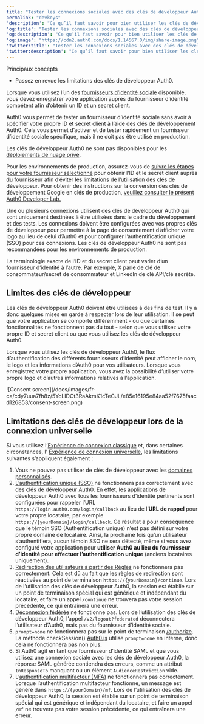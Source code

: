 ---
title: "Tester les connexions sociales avec des clés de développeur Auth0"
permalink: "devkeys"
'description': "Ce qu’il faut savoir pour bien utiliser les clés de développeur Auth0 avec des fournisseurs d’identité sociale."
'og:title': "Tester les connexions sociales avec des clés de développeur Auth0"
'og:description': "Ce qu’il faut savoir pour bien utiliser les clés de développeur Auth0 avec des fournisseurs d’identité sociale."
'og:image': "https://cdn2.auth0.com/docs/1.14567.0/img/share-image.png"
'twitter:title': "Tester les connexions sociales avec des clés de développeur Auth0"
'twitter:description': "Ce qu’il faut savoir pour bien utiliser les clés de développeur Auth0 avec des fournisseurs d’identité sociale."
---

<Card title="Vue d’ensemble">

Principaux concepts

* Passez en revue les limitations des clés de développeur Auth0.

</Card>

Lorsque vous utilisez l’un des [fournisseurs d’identité sociale](/docs/docs/fr-ca/authenticate/identity-providers/social-identity-providers) disponible, vous devez enregistrer votre application auprès du fournisseur d’identité compétent afin d’obtenir un ID et un secret client.

<Warning>

Auth0 vous permet de tester un fournisseur d’identité sociale sans avoir à spécifier votre propre ID et secret client à l’aide des clés de développement Auth0. Cela vous permet d’activer et de tester rapidement un fournisseur d’identité sociale spécifique, mais il ne doit pas être utilisé en production.

</Warning>

Les clés de développeur Auth0 ne sont pas disponibles pour les [déploiements de nuage privé](/docs/docs/fr-ca/deploy-monitor).

Pour les environnements de production, assurez-vous de [suivre les étapes pour votre fournisseur sélectionné](/docs/docs/fr-ca/authenticate/identity-providers) pour obtenir l’ID et le secret client auprès du fournisseur afin d’éviter les [limitations](#limitations-of-developer-keys) de l’utilisation des clés de développeur. Pour obtenir des instructions sur la conversion des clés de développement Google en clés de production, [veuillez consulter le présent Auth0 Developer Lab.](https://developer.auth0.com/resources/labs/authentication/google-social-connection-to-login#set-up-google-production-keys)

<Card title="Clés de développement personnalisées">

Une ou plusieurs connexions utilisent des clés de développeur Auth0 qui sont uniquement destinées à être utilisées dans le cadre du développement et des tests. Les connexions doivent être configurées avec vos propres clés de développeur pour permettre à la page de consentement d’afficher votre logo au lieu de celui d’Auth0 et pour configurer l’authentification unique (SSO) pour ces connexions. Les clés de développeur Auth0 ne sont pas recommandées pour les environnements de production.

</Card>

<Card title="ID client et secret client">

La terminologie exacte de l’ID et du secret client peut varier d’un fournisseur d’identité à l’autre. Par exemple, X parle de clé de consommateur/secret de consommateur et LinkedIn de clé API/clé secrète.

</Card>

## Limites des clés de développeur

Les clés de développeur Auth0 doivent être utilisées à des fins de test. Il y a donc quelques mises en garde à respecter lors de leur utilisation. Il se peut que votre application se comporte différemment - ou que certaines fonctionnalités ne fonctionnent pas du tout - selon que vous utilisez votre propre ID et secret client ou que vous utilisez les clés de développeur Auth0.

Lorsque vous utilisez les clés de développeur Auth0, le flux d’authentification des différents fournisseurs d’identité peut afficher le nom, le logo et les informations d’Auth0 pour vos utilisateurs. Lorsque vous enregistrez votre propre application, vous avez la possibilité d’utiliser votre propre logo et d’autres informations relatives à l’application.

<Frame>![Consent screen](/docs/images/fr-ca/cdy7uua7fh8z/5YcLIDCt3RaAkmK1cTeCJL/e85e16195e84aa52f7675faacd126853/consent-screen.png)</Frame>

## Limitations des clés de développeur lors de la connexion universelle

Si vous utilisez l’[Expérience de connexion classique](/docs/docs/fr-ca/authenticate/login/auth0-universal-login/universal-login-vs-classic-login/classic-experience) et, dans certaines circonstances, l’ [Expérience de connexion universelle](https://auth0.com/docs/authenticate/login/auth0-universal-login/new-experience), les limitations suivantes s’appliquent également :

1. Vous ne pouvez pas utiliser de clés de développeur avec les [domaines personnalisés](/docs/docs/fr-ca/customize/custom-domains).
2. [L’authentification unique (SSO)](/docs/docs/fr-ca/authenticate/single-sign-on) ne fonctionnera pas correctement avec des clés de développeur Auth0. En effet, les applications de développeur Auth0 avec tous les fournisseurs d’identité pertinents sont configurées pour rappeler l’URL `https://login.auth0.com/login/callback` au lieu de l’**URL de rappel** pour votre propre locataire, par exemple `https://{yourDomain}/login/callback`.
   Ce résultat a pour conséquence que le témoin SSO (Authentification unique) n’est pas défini sur votre propre domaine de locataire. Ainsi, la prochaine fois qu’un utilisateur s’authentifiera, aucun témoin SSO ne sera détecté, même si vous avez configuré votre application pour **utiliser Auth0 au lieu du fournisseur d’identité pour effectuer l’authentification unique** (anciens locataires uniquement).
3. [Redirection des utilisateurs à partir des Règles](/docs/docs/fr-ca/customize/rules/redirect-users) ne fonctionnera pas correctement. Cela est dû au fait que les règles de redirection sont réactivées au point de terminaison `https://{yourDomain}/continue`. Lors de l’utilisation des clés de développeur Auth0, la session est établie sur un point de terminaison spécial qui est générique et indépendant du locataire, et faire un appel `/continue` ne trouvera pas votre session précédente, ce qui entraînera une erreur.
4. [Déconnexion fédérée](/docs/docs/fr-ca/authenticate/login/logout) ne fonctionne pas. Lors de l’utilisation des clés de développeur Auth0, l’appel `/v2/logout?federated` déconnectera l’utilisateur d’Auth0, mais pas du fournisseur d’identité sociale.
5. `prompt=none` ne fonctionnera pas sur le point de terminaison [/authorize](/docs/docs/fr-ca/api/authentication/reference#social). La méthode checkSession() [Auth0.js](/docs/docs/fr-ca/libraries/auth0js) utilise `prompt=none` en interne, donc cela ne fonctionnera pas non plus.
6. Si Auth0 agit en tant que fournisseur d’identité SAML et que vous utilisez une connexion sociale avec les clés de développeur Auth0, la réponse SAML générée contiendra des erreurs, comme un attribut `InResponseTo` manquant ou un élément `AudienceRestriction` vide.
7. L’[authentification multifacteur (MFA)](/docs/docs/fr-ca/secure/multi-factor-authentication) ne fonctionnera pas correctement. Lorsque l’authentification multifacteur fonctionne, un message est généré dans `https://{yourDomain}/mf`. Lors de l’utilisation des clés de développeur Auth0, la session est établie sur un point de terminaison spécial qui est générique et indépendant du locataire, et faire un appel `/mf` ne trouvera pas votre session précédente, ce qui entraînera une erreur.